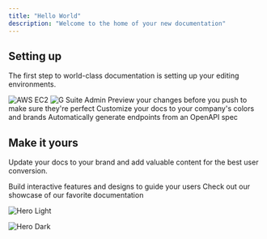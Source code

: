 ```yaml
---
title: "Hello World"
description: "Welcome to the home of your new documentation"
---
```


## Setting up

The first step to world-class documentation is setting up your editing environments.

<CardGroup cols={4}>
  <Card title="Amazon Ec2" icon="pen-to-square" href="https://mintlify.com/docs/quickstart">
    <img src="/images/amazon-ec2.png" alt="AWS EC2" />
  </Card>
  <Card title="Preview Changes" icon="image" href="https://mintlify.com/docs/development">
    <img src="/images/gsuite.png" alt="G Suite Admin" />
    Preview your changes before you push to make sure they're perfect
  </Card>
  <Card title="Customize Style" icon="palette" href="https://mintlify.com/docs/settings/global">
    Customize your docs to your company's colors and brands
  </Card>
  <Card title="Reference APIs" icon="code" href="https://mintlify.com/docs/api-playground/openapi">
    Automatically generate endpoints from an OpenAPI spec
  </Card>
</CardGroup>

## Make it yours

Update your docs to your brand and add valuable content for the best user conversion.

<CardGroup cols={2}>
  <Card title="Add Components" icon="screwdriver-wrench" href="https://mintlify.com/docs/content/components/accordions">
    Build interactive features and designs to guide your users
  </Card>
  <Card title="Get Inspiration" icon="stars" href="https://mintlify.com/customers">
    Check out our showcase of our favorite documentation
  </Card>
</CardGroup>

<img
  className="block dark:hidden"
  src="/images/hero-light.png"
  alt="Hero Light"
/>

<img
  className="hidden dark:block"
  src="/images/hero-dark.png"
  alt="Hero Dark"
/>
